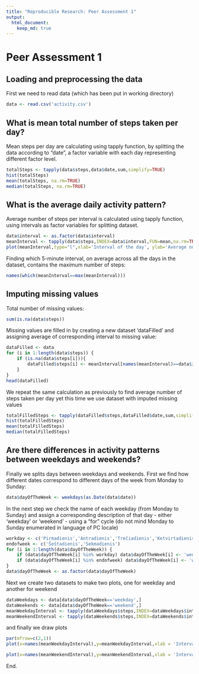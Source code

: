 ```yaml
---
title: "Reproducible Research: Peer Assessment 1"
output: 
  html_document:
    keep_md: true
---
```


# Peer Assessment 1

## Loading and preprocessing the data

First we need to read data (which has been put in working directory)

```r
data <- read.csv('activity.csv')
```

## What is mean total number of steps taken per day?

Mean steps per day are calculating using tapply function, by splitting
the data according to "date", a factor variable with each
day representing different factor level.

```r
totalSteps <- tapply(data$steps,data$date,sum,simplify=TRUE)
hist(totalSteps)
mean(totalSteps, na.rm=TRUE)
median(totalSteps, na.rm=TRUE)
```

## What is the average daily activity pattern?

Average number of steps per interval is calculated using tapply function, using
intervals as factor variables for splitting dataset.

```r
data$interval <- as.factor(data$interval)
meanInterval <- tapply(data$steps,INDEX=data$interval,FUN=mean,na.rm=TRUE)
plot(meanInterval,type="l",xlab='Interval of the day', ylab='Average number of steps taken')
```

Finding which 5-minute interval, on average across all the days in the dataset, contains the maximum number of steps:

```r
names(which(meanInterval==max(meanInterval)))
```

## Imputing missing values

Total number of missing values:
```r
sum(is.na(data$steps))
```
Missing values are filled in by creating a new dataset 'dataFilled' and assigning average of corresponding interval to missing value:
```r
dataFilled <- data
for (i in 1:length(data$steps)) {
    if (is.na(data$steps[i])){
        dataFilled$steps[i] <- meanInterval[names(meanInterval)==data$interval[i]]
    }
}
head(dataFilled)
```

We repeat the same calculation as previously to find average number of steps taken per day
yet this time we use dataset with imputed missing values
```r
totalFilledSteps <- tapply(dataFilled$steps,dataFilled$date,sum,simplify=TRUE)
hist(totalFilledSteps)
mean(totalFilledSteps)
median(totalFilledSteps)
```

## Are there differences in activity patterns between weekdays and weekends?

Finally we splits days between weekdays and weekends. First we find how different dates correspond to different days of the week from Monday to Sunday:
```r
data$dayOfTheWeek <- weekdays(as.Date(data$date))
```

In the next step we check the name of each weekday (from Monday to Sunday) and assign
a corresponding description of that day - either 'weekday' or 'weekend' - using a "for" cycle (do not mind Monday to Sunday enumerated in language of PC locale)
```r
workday <- c('Pirmadienis','Antradienis','Trečiadienis','Ketvirtadienis','Penktadienis')
endofweek <- c('Šeštadienis','Sekmadienis')
for (i in 1:length(data$dayOfTheWeek)) {
    if (data$dayOfTheWeek[i] %in% workday) data$dayOfTheWeek[i] <- 'weekday'
    if (data$dayOfTheWeek[i] %in% endofweek) data$dayOfTheWeek[i] <- 'weekend'
}
data$dayOfTheWeek <- as.factor(data$dayOfTheWeek)
```

Next we create two datasets to make two plots, one for weekday and another for weekend

```r
dataWeekdays <- data[data$dayOfTheWeek=='weekday',]
dataWeekends <- data[data$dayOfTheWeek=='weekend',]
meanWeekdayInterval <- tapply(dataWeekdays$steps,INDEX=dataWeekdays$interval,FUN=mean,na.rm=TRUE)
meanWeekendInterval <- tapply(dataWeekends$steps,INDEX=dataWeekends$interval,FUN=mean,na.rm=TRUE)
```

and finally we draw plots
```r
par(mfrow=c(2,1))
plot(x=names(meanWeekdayInterval),y=meanWeekdayInterval,xlab = 'Interval of the day',ylab='Number of steps',main='Average number of steps taken on weekdays',type='l',ylim=c(0,200))

plot(x=names(meanWeekendInterval),y=meanWeekendInterval,xlab = 'Interval of the day',ylab='Number of steps',main='Average number of steps taken on weekends',type='l',ylim=c(0,200))
```

End.